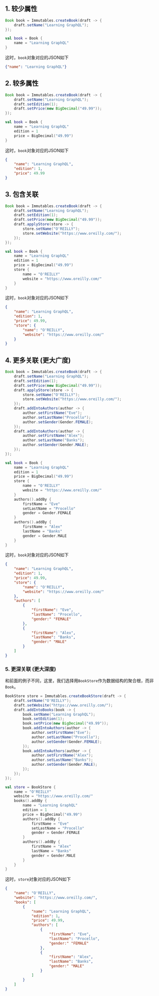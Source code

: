 
## 1. 较少属性

<Tabs groupId="language">
<TabItem value="java" label="Java">

```java
Book book = Immutables.createBook(draft -> {
    draft.setName("Learning GraphQL");
});
```

</TabItem>
<TabItem value="kotlin" label="Kotlin">

```kotlin
val book = Book {
    name = "Learning GraphQL"
}
```

</TabItem>
</Tabs>

这时，`book`对象对应的JSON如下

```json
{"name": "Learning GraphQL"}
```

## 2. 较多属性

<Tabs groupId="language">
<TabItem value="java" label="Java">

```java
Book book = Immutables.createBook(draft -> {
    draft.setName("Learning GraphQL");
    draft.setEdition(1);
    draft.setPrice(new BigDecimal("49.99"));
});
```

</TabItem>
<TabItem value="kotlin" label="Kotlin">

```kotlin
val book = Book {
    name = "Learning GraphQL"
    edition = 1
    price = BigDecimal("49.99")
}
```

</TabItem>
</Tabs>

这时，`book`对象对应的JSON如下

```json
{
    "name": "Learning GraphQL",
    "edition": 1,
    "price": 49.99
}
```

## 3. 包含关联

<Tabs groupId="language">
<TabItem value="java" label="Java">

```java
Book book = Immutables.createBook(draft -> {
    draft.setName("Learning GraphQL");
    draft.setEdition(1);
    draft.setPrice(new BigDecimal("49.99"));
    draft.applyStore(store -> {
        store.setName("O'REILLY");
        store.setWebsite("https://www.oreilly.com/");
    });
});
```

</TabItem>
<TabItem value="kotlin" label="Kotlin">

```kotlin
val book = Book {
    name = "Learning GraphQL"
    edition = 1
    price = BigDecimal("49.99")
    store {
        name = "O'REILLY"
        website = "https://www.oreilly.com/"
    }
}
```

</TabItem>
</Tabs>

这时，`book`对象对应的JSON如下

```json
{
    "name": "Learning GraphQL",
    "edition": 1,
    "price": 49.99,
    "store": {
        "name": "O'REILLY",
        "website": "https://www.oreilly.com/"
    }
}
```

## 4. 更多关联 (更大广度)

<Tabs groupId="language">
<TabItem value="java" label="Java">

```java
Book book = Immutables.createBook(draft -> {
    draft.setName("Learning GraphQL");
    draft.setEdition(1);
    draft.setPrice(new BigDecimal("49.99"));
    draft.applyStore(store -> {
        store.setName("O'REILLY");
        store.setWebsite("https://www.oreilly.com/");
    });
    draft.addIntoAuthors(author -> { 
        author.setFirstName("Eve");
        author.setLastName("Procello");
        author.setGender(Gender.FEMALE);
    });
    draft.addIntoAuthors(author -> { 
        author.setFirstName("Alex");
        author.setLastName("Banks");
        author.setGender(Gender.MALE);
    });
});
```

</TabItem>
<TabItem value="kotlin" label="Kotlin">

```kotlin
val book = Book {
    name = "Learning GraphQL"
    edition = 1
    price = BigDecimal("49.99")
    store {
        name = "O'REILLY"
        website = "https://www.oreilly.com/"
    }
    authors().addBy {
        firstName = "Eve"
        setLastName = "Procello"
        gender = Gender.FEMALE
    }
    authors().addBy {
        firstName = "Alex"
        lastName = "Banks"
        gender = Gender.MALE
    }
}
```

</TabItem>
</Tabs>

这时，`book`对象对应的JSON如下

```json
{
    "name": "Learning GraphQL",
    "edition": 1,
    "price": 49.99,
    "store": {
        "name": "O'REILLY",
        "website": "https://www.oreilly.com/"
    },
    "authors": [
        {
            "firstName": "Eve",
            "lastName": "Procello",
            "gender:" "FEMALE"
        },
        {
            "firstName": "Alex",
            "lastName": "Banks",
            "gender:" "MALE"
        }
    ]
}
```

### 5. 更深关联 (更大深度)

和前面的例子不同，这里，我们选择用`BookStore`作为数据结构的聚合根，而非`Book`。

<Tabs groupId="language">
<TabItem value="java" label="Java">

```java
BookStore store = Immutables.createBookStore(draft -> {
    draft.setName("O'REILLY");
    draft.setWebsite("https://www.oreilly.com/");
    draft.addIntoBooks(book -> {
        book.setName("Learning GraphQL");
        book.setEdition(1);
        book.setPrice(new BigDecimal("49.99"));
        book.addIntoAuthors(author -> { 
            author.setFirstName("Eve");
            author.setLastName("Procello");
            author.setGender(Gender.FEMALE);
        });
        book.addIntoAuthors(author -> { 
            author.setFirstName("Alex");
            author.setLastName("Banks");
            author.setGender(Gender.MALE);
        });
    });
});
```

</TabItem>
<TabItem value="kotlin" label="Kotlin">

```kotlin
val store = BookStore {
    name = "O'REILLY"
    website = "https://www.oreilly.com/"
    books().addBy {
        name = "Learning GraphQL"
        edition = 1
        price = BigDecimal("49.99")
        authors().addBy {
            firstName = "Eve"
            setLastName = "Procello"
            gender = Gender.FEMALE
        }
        authors().addBy {
            firstName = "Alex"
            lastName = "Banks"
            gender = Gender.MALE
        }
    }
}
```

</TabItem>
</Tabs>

这时，`store`对象对应的JSON如下

```json
{
    "name": "O'REILLY",
    "website": "https://www.oreilly.com/",
    "books": [
        {
            "name": "Learning GraphQL",
            "edition": 1,
            "price": 49.99,
            "authors": [
                {
                    "firstName": "Eve",
                    "lastName": "Procello",
                    "gender:" "FEMALE"
                },
                {
                    "firstName": "Alex",
                    "lastName": "Banks",
                    "gender:" "MALE"
                }
            ]
        }
    ]
}
```
